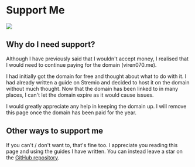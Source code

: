 # Support Me

[![](https://storage.ko-fi.com/cdn/kofi1.png?v=3)](https://ko-fi.com/viren070)



## Why do I need support?

Although I have previously said that I wouldn't accept money, I realised that I would need to continue paying for the domain (viren070.me).

I had initially got the domain for free and thought about what to do with it. 
I had already written a guide on Stremio and decided to host it on the domain without much thought.
Now that the domain has been linked to in many places, I can't let the domain expire as it would cause issues. 

I would greatly appreciate any help in keeping the domain up. 
I will remove this page once the domain has been paid for the year. 

## Other ways to support me

If you can't / don't want to, that's fine too. I appreciate you reading this page and using the guides I have written.
You can instead leave a star on the [GitHub repository](https://github.com/Viren070/guides).



